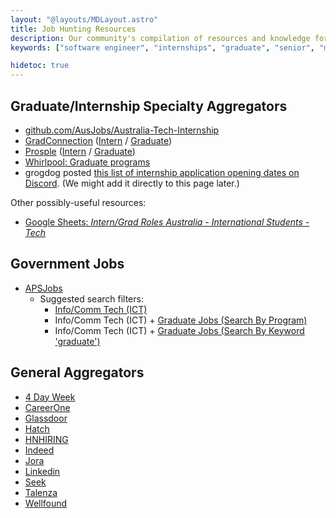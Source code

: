 ```yaml
---
layout: "@layouts/MDLayout.astro"
title: Job Hunting Resources
description: Our community's compilation of resources and knowledge for software developer job hunting in Australia.
keywords: ["software engineer", "internships", "graduate", "senior", "mid-level", "junior", "associate"]

hidetoc: true
---
```


## Graduate/Internship Specialty Aggregators

- [github.com/AusJobs/Australia-Tech-Internship](https://github.com/AusJobs/Australia-Tech-Internship)
- [GradConnection](https://au.gradconnection.com/) ([Intern](https://au.gradconnection.com/internships/engineering-software/) / [Graduate](https://au.gradconnection.com/graduate-jobs/engineering-software/))
- [Prosple](https://au.prosple.com/) ([Intern](https://au.prosple.com/search-jobs?opportunity_types=2&study_fields=502&defaults_applied=1&locations=9692%2C796) / [Graduate](https://au.prosple.com/search-jobs?opportunity_types=1&study_fields=502&defaults_applied=1&locations=9692%2C796))
- [Whirlpool: Graduate programs](https://forums.whirlpool.net.au/forum/136)
- grogdog posted [this list of internship application opening dates on Discord](https://discord.com/channels/1083238120645992458/1083247184805376002/1188802099039981578). (We might add it directly to this page later.)

Other possibly-useful resources:

- [Google Sheets: *Intern/Grad Roles Australia - International Students - Tech*](https://docs.google.com/spreadsheets/d/1-EyFd3mVws5piT-kkzgbcb-L0eeVt1xumQz3hwLVGKc/edit#gid=1807198654)

## Government Jobs

- [APSJobs](https://www.apsjobs.gov.au/s/job-search)
    - Suggested search filters:
        - [Info/Comm Tech (ICT)](https://www.apsjobs.gov.au/s/job-search?category=Info/Comm%20Tech%20(ICT))
        - Info/Comm Tech (ICT) + [Graduate Jobs (Search By Program)](https://www.apsjobs.gov.au/s/job-search?positionInitiative=Graduate%20Program&category=Info/Comm%20Tech%20(ICT))
        - Info/Comm Tech (ICT) + [Graduate Jobs (Search By Keyword 'graduate')](https://www.apsjobs.gov.au/s/job-search?searchString=graduate&category=Info/Comm%20Tech%20(ICT))

## General Aggregators

- [4 Day Week](https://4dayweek.io/remote-jobs/oceania)
- [CareerOne](https://www.careerone.com.au/discover)
- [Glassdoor](https://www.glassdoor.com.au/Job/index.htm)
- [Hatch](https://app.hatch.team/)
- [HNHIRING](https://hnhiring.com/)
- [Indeed](https://au.indeed.com/jobs)
- [Jora](https://au.jora.com/)
- [Linkedin](https://www.linkedin.com/jobs/search/)
- [Seek](https://www.seek.com.au/)
- [Talenza](https://www.talenza.com.au/job-results)
- [Wellfound](https://wellfound.com/)

